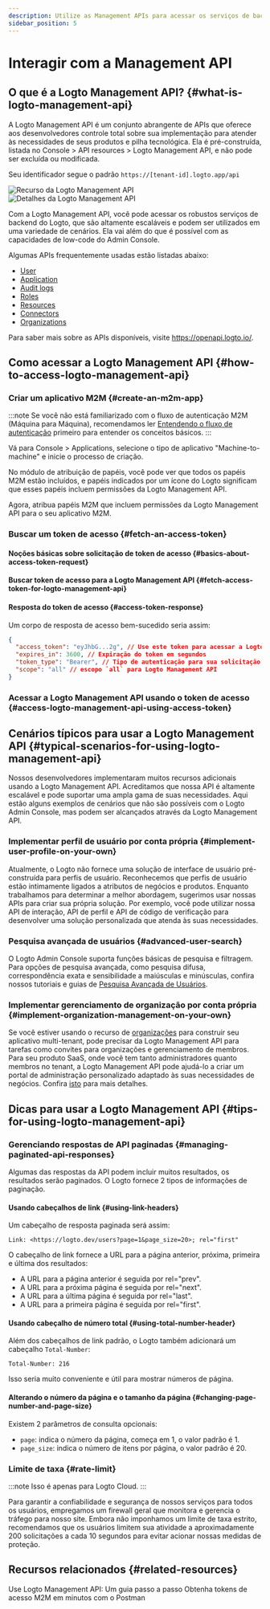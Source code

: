 ```yaml
---
description: Utilize as Management APIs para acessar os serviços de backend do Logto, escalando seu sistema CIAM com gerenciamento de usuários, configurações de conta, verificação de identidade e arquitetura multi-tenant.
sidebar_position: 5
---
```



# Interagir com a Management API

## O que é a Logto Management API? \{#what-is-logto-management-api}

A Logto Management API é um conjunto abrangente de APIs que oferece aos desenvolvedores controle total sobre sua implementação para atender às necessidades de seus produtos e pilha tecnológica. Ela é pré-construída, listada no <CloudLink to="/api-resources">Console > API resources > Logto Management API</CloudLink>, e não pode ser excluída ou modificada.

Seu identificador segue o padrão `https://[tenant-id].logto.app/api`

<img alt="Recurso da Logto Management API" src="/img/assets/logto-management-api-resource.webp" />

<img alt="Detalhes da Logto Management API" src="/img/assets/logto-management-api-details.webp" />

Com a Logto Management API, você pode acessar os robustos serviços de backend do Logto, que são altamente escaláveis e podem ser utilizados em uma variedade de cenários. Ela vai além do que é possível com as capacidades de low-code do Admin Console.

Algumas APIs frequentemente usadas estão listadas abaixo:

- [User](https://openapi.logto.io/operation/operation-getuser)
- [Application](https://openapi.logto.io/operation/operation-listapplications)
- [Audit logs](https://openapi.logto.io/operation/operation-listlogs)
- [Roles](https://openapi.logto.io/operation/operation-listroles)
- [Resources](https://openapi.logto.io/operation/operation-listresources)
- [Connectors](https://openapi.logto.io/operation/operation-listconnectors)
- [Organizations](https://openapi.logto.io/operation/operation-listorganizations)

Para saber mais sobre as APIs disponíveis, visite https://openapi.logto.io/.

## Como acessar a Logto Management API \{#how-to-access-logto-management-api}

### Criar um aplicativo M2M \{#create-an-m2m-app}

:::note
Se você não está familiarizado com o fluxo de autenticação M2M (Máquina para Máquina), recomendamos ler [Entendendo o fluxo de autenticação](/integrate-logto/integrate-logto-into-your-application/understand-authentication-flow/#machine-to-machine-authentication-flow) primeiro para entender os conceitos básicos.
:::

Vá para <CloudLink to="/applications">Console > Applications</CloudLink>, selecione o tipo de aplicativo "Machine-to-machine" e inicie o processo de criação.

<M2mRoleAssignment />

No módulo de atribuição de papéis, você pode ver que todos os papéis M2M estão incluídos, e papéis indicados por um ícone do Logto significam que esses papéis incluem permissões da Logto Management API.

Agora, atribua papéis M2M que incluem permissões da Logto Management API para o seu aplicativo M2M.

### Buscar um token de acesso \{#fetch-an-access-token}

#### Noções básicas sobre solicitação de token de acesso \{#basics-about-access-token-request}

<BasicsAboutAccessTokenRequest />

#### Buscar token de acesso para a Logto Management API \{#fetch-access-token-for-logto-management-api}

<FetchAccessTokenForLogtoManagementApi />

#### Resposta do token de acesso \{#access-token-response}

Um corpo de resposta de acesso bem-sucedido seria assim:

```json
{
  "access_token": "eyJhbG...2g", // Use este token para acessar a Logto Management API
  "expires_in": 3600, // Expiração do token em segundos
  "token_type": "Bearer", // Tipo de autenticação para sua solicitação ao usar o token de acesso
  "scope": "all" // escopo `all` para Logto Management API
}
```

<M2mAccessTokenNote />

### Acessar a Logto Management API usando o token de acesso \{#access-logto-management-api-using-access-token}

<AccessTokenUsage />

<AccessLogtoManagementApiUsingAccessToken />

## Cenários típicos para usar a Logto Management API \{#typical-scenarios-for-using-logto-management-api}

Nossos desenvolvedores implementaram muitos recursos adicionais usando a Logto Management API. Acreditamos que nossa API é altamente escalável e pode suportar uma ampla gama de suas necessidades. Aqui estão alguns exemplos de cenários que não são possíveis com o Logto Admin Console, mas podem ser alcançados através da Logto Management API.

### Implementar perfil de usuário por conta própria \{#implement-user-profile-on-your-own}

Atualmente, o Logto não fornece uma solução de interface de usuário pré-construída para perfis de usuário. Reconhecemos que perfis de usuário estão intimamente ligados a atributos de negócios e produtos. Enquanto trabalhamos para determinar a melhor abordagem, sugerimos usar nossas APIs para criar sua própria solução. Por exemplo, você pode utilizar nossa API de interação, API de perfil e API de código de verificação para desenvolver uma solução personalizada que atenda às suas necessidades.

### Pesquisa avançada de usuários \{#advanced-user-search}

O Logto Admin Console suporta funções básicas de pesquisa e filtragem. Para opções de pesquisa avançada, como pesquisa difusa, correspondência exata e sensibilidade a maiúsculas e minúsculas, confira nossos tutoriais e guias de [Pesquisa Avançada de Usuários](/user-management/advanced-user-search).

### Implementar gerenciamento de organização por conta própria \{#implement-organization-management-on-your-own}

Se você estiver usando o recurso de [organizações](/organizations) para construir seu aplicativo multi-tenant, pode precisar da Logto Management API para tarefas como convites para organizações e gerenciamento de membros. Para seu produto SaaS, onde você tem tanto administradores quanto membros no tenant, a Logto Management API pode ajudá-lo a criar um portal de administração personalizado adaptado às suas necessidades de negócios. Confira [isto](/end-user-flows/organization-experience/) para mais detalhes.

## Dicas para usar a Logto Management API \{#tips-for-using-logto-management-api}

### Gerenciando respostas de API paginadas \{#managing-paginated-api-responses}

Algumas das respostas da API podem incluir muitos resultados, os resultados serão paginados. O Logto fornece 2 tipos de informações de paginação.

#### Usando cabeçalhos de link \{#using-link-headers}

Um cabeçalho de resposta paginada será assim:

```
Link: <https://logto.dev/users?page=1&page_size=20>; rel="first"
```

O cabeçalho de link fornece a URL para a página anterior, próxima, primeira e última dos resultados:

- A URL para a página anterior é seguida por rel="prev".
- A URL para a próxima página é seguida por rel="next".
- A URL para a última página é seguida por rel="last".
- A URL para a primeira página é seguida por rel="first".

#### Usando cabeçalho de número total \{#using-total-number-header}

Além dos cabeçalhos de link padrão, o Logto também adicionará um cabeçalho `Total-Number`:

```
Total-Number: 216
```

Isso seria muito conveniente e útil para mostrar números de página.

#### Alterando o número da página e o tamanho da página \{#changing-page-number-and-page-size}

Existem 2 parâmetros de consulta opcionais:

- `page`: indica o número da página, começa em 1, o valor padrão é 1.
- `page_size`: indica o número de itens por página, o valor padrão é 20.

### Limite de taxa \{#rate-limit}

:::note
Isso é apenas para Logto Cloud.
:::

Para garantir a confiabilidade e segurança de nossos serviços para todos os usuários, empregamos um firewall geral que monitora e gerencia o tráfego para nosso site. Embora não imponhamos um limite de taxa estrito, recomendamos que os usuários limitem sua atividade a aproximadamente 200 solicitações a cada 10 segundos para evitar acionar nossas medidas de proteção.

## Recursos relacionados \{#related-resources}

<Url href="https://blog.logto.io/management-api">
  Use Logto Management API: Um guia passo a passo
</Url>

<Url href="https://blog.logto.io/use-postman-to-obtain-m2m-access-token">
  Obtenha tokens de acesso M2M em minutos com o Postman
</Url>
